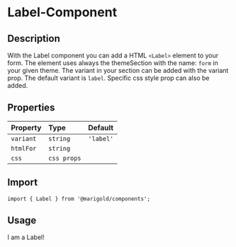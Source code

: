 
<Meta title="Components/Form/Label" />

# Label-Component

## Description

With the Label component you can add a HTML `<Label>` element to your form.
The element uses always the themeSection with the name: `form` in your given theme. The variant in your section can be added with the variant prop. The default variant is `label`.
Specific css style prop can also be added.

## Properties

| Property  | Type        | Default   |
| :-------- | :---------- | :-------- |
| `variant` | `string`    | `'label'` |
| `htmlFor` | `string`    |           |
| `css`     | `css props` |           |

## Import

```tsx
import { Label } from '@marigold/components';
```

## Usage

<Preview>
  <Story name="label">
    <Label variant="label" htmlFor="labelId">
      I am a Label!
    </Label>
  </Story>
</Preview>
